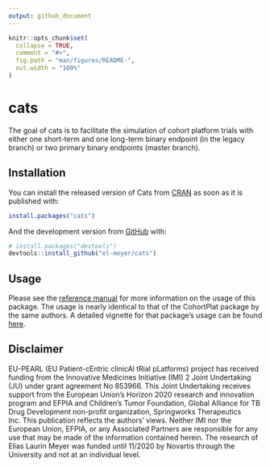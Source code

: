 ```yaml
---
output: github_document
---
```


<!-- README.md is generated from README.Rmd. Please edit that file -->

```r
knitr::opts_chunk$set(
  collapse = TRUE,
  comment = "#>",
  fig.path = "man/figures/README-",
  out.width = "100%"
)
```

# cats

<!-- badges: start -->
<!-- badges: end -->

The goal of cats is to facilitate the simulation of cohort platform trials with either one short-term and one long-term binary endpoint (in the legacy branch) or two primary binary endpoints (master branch). 

## Installation

You can install the released version of Cats from [CRAN](https://CRAN.R-project.org) as soon as it is published with:

``` r
install.packages("cats")
```

And the development version from [GitHub](https://github.com/) with:

``` r
# install.packages("devtools")
devtools::install_github("el-meyer/cats")
```

## Usage

Please see the [reference manual](https://el-meyer.github.io/cats/) for more information on the usage of this package. The usage is nearly identical to that of the CohortPlat package by the same authors. A detailed vignette for that package's usage can be found [here](https://el-meyer.github.io/CohortPlat/articles/my-vignette.html).


## Disclaimer

EU-PEARL (EU Patient-cEntric clinicAl tRial pLatforms) project has received funding from the Innovative Medicines Initiative (IMI) 2 Joint Undertaking (JU) under grant agreement No 853966. This Joint Undertaking receives support from the European Union’s Horizon 2020 research and innovation program and EFPIA and Children’s Tumor Foundation, Global Alliance for TB Drug Development non-profit organization, Springworks Therapeutics Inc. This publication reflects the authors’ views. Neither IMI nor the European Union, EFPIA, or any Associated Partners are responsible for any use that may be made of the information contained herein. The research of Elias Laurin Meyer was funded until 11/2020 by Novartis through the University and not at an individual level.
